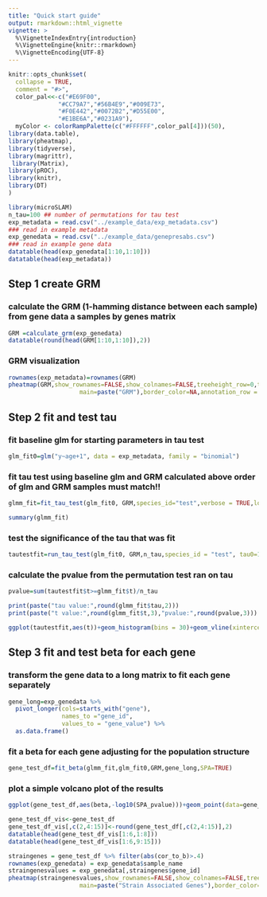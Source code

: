```yaml
---
title: "Quick start guide"
output: rmarkdown::html_vignette
vignette: >
  %\VignetteIndexEntry{introduction}
  %\VignetteEngine{knitr::rmarkdown}
  %\VignetteEncoding{UTF-8}
---
```


```r
knitr::opts_chunk$set(
  collapse = TRUE,
  comment = "#>",
  color_pal<<-c("#E69F00",
              "#CC79A7","#56B4E9","#009E73",
              "#F0E442","#0072B2","#D55E00",
              "#E1BE6A","#0231A9"),
  myColor <- colorRampPalette(c("#FFFFFF",color_pal[4]))(50),
library(data.table),
library(pheatmap),
library(tidyverse),
library(magrittr),
 library(Matrix),
library(pROC),
library(knitr),
library(DT)
)
```



```r
library(microSLAM)
n_tau=100 ## number of permutations for tau test
exp_metadata = read.csv("../example_data/exp_metadata.csv")
### read in example metadata
exp_genedata = read.csv("../example_data/genepresabs.csv") 
### read in example gene data
datatable(head(exp_genedata[1:10,1:10]))
datatable(head(exp_metadata))
```


## Step 1 create GRM
### calculate the GRM (1-hamming distance between each sample) from gene data a samples by genes matrix
```r

GRM =calculate_grm(exp_genedata)
datatable(round(head(GRM[1:10,1:10]),2))
```

### GRM visualization 

```r
rownames(exp_metadata)=rownames(GRM)
pheatmap(GRM,show_rownames=FALSE,show_colnames=FALSE,treeheight_row=0,treeheight_col = 0,labels_row="samples",labels_col="samples",
                    main=paste("GRM"),border_color=NA,annotation_row = exp_metadata[,-5],color=myColor,clustering_distance_rows=as.dist(1-GRM),clustering_distance_col=as.dist(1-GRM),clustering_method="average")
```

## Step 2 fit and test tau
### fit baseline glm for starting parameters in tau test
```r
glm_fit0=glm("y~age+1", data = exp_metadata, family = "binomial")
```

### fit tau test using baseline glm and GRM calculated above order of glm and GRM samples must match!!
```r
glmm_fit=fit_tau_test(glm_fit0, GRM,species_id="test",verbose = TRUE,log_file=NA)
```
```r
summary(glmm_fit)
```

### test the significance of the tau that was fit
```r
tautestfit=run_tau_test(glm_fit0, GRM,n_tau,species_id = "test", tau0=1, phi0=1,seed=63)
```

### calculate the pvalue from the permutation test ran on tau
```r
pvalue=sum(tautestfit$t>=glmm_fit$t)/n_tau
```

```r
print(paste("tau value:",round(glmm_fit$tau,2)))
print(paste("t value:",round(glmm_fit$t,3),"pvalue:",round(pvalue,3)))
```
```r
ggplot(tautestfit,aes(t))+geom_histogram(bins = 30)+geom_vline(xintercept = glmm_fit$t,color ="red")+theme_minimal(base_size = 16)

```


## Step 3 fit and test beta for each gene
### transform the gene data to a long matrix to fit each gene separately
```r
gene_long=exp_genedata %>%
  pivot_longer(cols=starts_with("gene"),
               names_to ="gene_id",
               values_to = "gene_value") %>% 
  as.data.frame()
```

### fit a beta for each gene adjusting for the population structure 
```r
gene_test_df=fit_beta(glmm_fit,glm_fit0,GRM,gene_long,SPA=TRUE)
```

### plot a simple volcano plot of the results
```r
ggplot(gene_test_df,aes(beta,-log10(SPA_pvalue)))+geom_point(data=gene_test_df[which(gene_test_df$SPA_pvalue >= .005),], color='gray80', size=2)+geom_point(data=gene_test_df[which(gene_test_df$SPA_pvalue <= .005),], color='red', size=2)+theme_minimal()
```

```r
gene_test_df_vis<-gene_test_df
gene_test_df_vis[,c(2,4:15)]<-round(gene_test_df[,c(2,4:15)],2)
datatable(head(gene_test_df_vis[1:6,1:8]))
datatable(head(gene_test_df_vis[1:6,9:15]))
```

```r
straingenes = gene_test_df %>% filter(abs(cor_to_b)>.4)
rownames(exp_genedata) = exp_genedata$sample_name
straingenesvalues = exp_genedata[,straingenes$gene_id]
pheatmap(straingenesvalues,show_rownames=FALSE,show_colnames=FALSE,treeheight_row=0,treeheight_col = 0,labels_row="samples",labels_col="samples",
                    main=paste("Strain Associated Genes"),border_color=NA,annotation_row = exp_metadata[,-5],color=myColor,clustering_method="average")
```